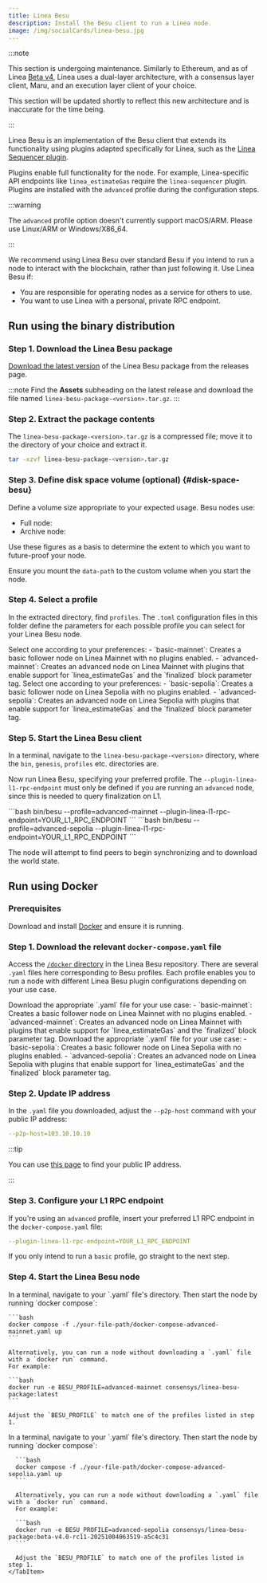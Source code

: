 ```yaml
---
title: Linea Besu
description: Install the Besu client to run a Linea node.
image: /img/socialCards/linea-besu.jpg
---
```




:::note

This section is undergoing maintenance. Similarly to Ethereum, and as of Linea [Beta v4](../../../release-notes.mdx#beta-v40), 
Linea uses a dual-layer architecture, with a consensus layer client, Maru, and an execution layer 
client of your choice. 

This section will be updated shortly to reflect this new architecture and is inaccurate for the time
being.

:::

Linea Besu is an implementation of the Besu client that extends its functionality using plugins
adapted specifically for Linea, such as the
[Linea Sequencer plugin](https://github.com/Consensys/linea-sequencer).

Plugins enable full functionality for the node. For example,
Linea-specific API endpoints like `linea_estimateGas` require the `linea-sequencer` plugin.
Plugins are installed with the `advanced` profile during the configuration steps.

:::warning

The `advanced` profile option doesn't currently support macOS/ARM. Please use 
Linux/ARM or Windows/X86_64. 

:::

We recommend using Linea Besu over standard Besu if you intend to run a node to interact 
with the blockchain, rather than just following it. Use Linea Besu if:
- You are responsible for operating nodes as a service for others to use.
- You want to use Linea with a personal, private RPC endpoint.

## Run using the binary distribution

### Step 1. Download the Linea Besu package

[Download the latest version](https://github.com/Consensys/linea-monorepo/releases) of the
Linea Besu package from the releases page.

:::note
Find the **Assets** subheading on the latest release and download the file named
`linea-besu-package-<version>.tar.gz`.
:::

### Step 2. Extract the package contents

The `linea-besu-package-<version>.tar.gz` is a compressed file; move it to the directory of your choice 
and extract it.

```bash
tar -xzvf linea-besu-package-<version>.tar.gz
```

### Step 3. Define disk space volume (optional) \{#disk-space-besu}

Define a volume size appropriate to your expected usage. Besu nodes use: 

- Full node: <NodeSize network="mainnet" cluster="linea-prod-eks" pvc="data-linea-besu-full-0" />
- Archive node: <NodeSize network="mainnet" cluster="linea-prod-eks" pvc="data-linea-besu-archive-v3-0" />

<LastUpdated />

Use these figures as a basis to determine the extent to which you want to future-proof your node.

Ensure you mount the `data-path` to the custom volume when you start the node.

<VolumeCreation />

### Step 4. Select a profile

In the extracted directory, find `profiles`. The `.toml` configuration files in this folder define 
the parameters for each possible profile you can select for your Linea Besu node. 

<Tabs groupId="networks" className="my-tabs">
  <TabItem value="mainnet" label="Mainnet">
    Select one according to your preferences:
    - `basic-mainnet`: Creates a basic follower node on Linea Mainnet with no plugins enabled.
    - `advanced-mainnet`: Creates an advanced node on Linea Mainnet with plugins that enable support for
    `linea_estimateGas` and the `finalized` block parameter tag.
  </TabItem>
  <TabItem value="Linea Sepolia" label="Linea Sepolia">
    Select one according to your preferences:
    - `basic-sepolia`: Creates a basic follower node on Linea Sepolia with no plugins enabled.
    - `advanced-sepolia`: Creates an advanced node on Linea Sepolia with plugins that enable support for
    `linea_estimateGas` and the `finalized` block parameter tag.
  </TabItem>
</Tabs>

### Step 5. Start the Linea Besu client

In a terminal, navigate to the `linea-besu-package-<version>` directory, where the `bin`, `genesis`, 
`profiles` etc. directories are. 

Now run Linea Besu, specifying your preferred profile. The `--plugin-linea-l1-rpc-endpoint` must 
only be defined if you are running an `advanced` node, since this is needed to query finalization
on L1.

<Tabs groupId="networks" className="my-tabs">
    <TabItem value="mainnet" label="Mainnet">
    ```bash
    bin/besu --profile=advanced-mainnet --plugin-linea-l1-rpc-endpoint=YOUR_L1_RPC_ENDPOINT
    ```
    </TabItem>
    <TabItem value="Linea Sepolia" label="Linea Sepolia">
    ```bash
    bin/besu --profile=advanced-sepolia --plugin-linea-l1-rpc-endpoint=YOUR_L1_RPC_ENDPOINT
    ```
    </TabItem>
</Tabs>

The node will attempt to find peers to begin synchronizing and to download the world state.

## Run using Docker

### Prerequisites

Download and install [Docker](https://docker.com/products/docker-desktop/) and ensure it is 
running.

### Step 1. Download the relevant `docker-compose.yaml` file

Access the [`/docker` directory](https://github.com/Consensys/linea-monorepo/tree/main/linea-besu-package/docker) 
in the Linea Besu repository. There are several `.yaml` files here corresponding to Besu profiles. 
Each profile enables you to run a node with different Linea Besu plugin configurations depending on
your use case.

<Tabs groupId="networks" className="my-tabs">
  <TabItem value="mainnet" label="Mainnet">
    Download the appropriate `.yaml` file for your use case:
    - `basic-mainnet`: Creates a basic follower node on Linea Mainnet with no plugins enabled.
    - `advanced-mainnet`: Creates an advanced node on Linea Mainnet with plugins that enable support 
    for `linea_estimateGas` and the `finalized` block parameter tag.
  </TabItem>
  <TabItem value="Linea Sepolia" label="Linea Sepolia">
    Download the appropriate `.yaml` file for your use case:
    - `basic-sepolia`: Creates a basic follower node on Linea Sepolia with no plugins enabled.
    - `advanced-sepolia`: Creates an advanced node on Linea Sepolia with plugins that enable support 
    for `linea_estimateGas` and the `finalized` block parameter tag.
  </TabItem>
</Tabs>

### Step 2. Update IP address

In the `.yaml` file you downloaded, adjust the `--p2p-host` command with your public IP address:

```yaml
--p2p-host=103.10.10.10
```

:::tip

You can use [this page](https://whatismyip.com/) to find your public IP address.

:::

### Step 3. Configure your L1 RPC endpoint

If you're using an `advanced` profile, insert your preferred L1 RPC endpoint in the 
`docker-compose.yaml` file:

```yaml
--plugin-linea-l1-rpc-endpoint=YOUR_L1_RPC_ENDPOINT
```

If you only intend to run a `basic` profile, go straight to the next step.

### Step 4. Start the Linea Besu node

<Tabs groupId="networks" className="my-tabs">
  <TabItem value="mainnet" label="Mainnet">
    In a terminal, navigate to your `.yaml` file's directory. Then start the node by running 
    `docker compose`: 

    ```bash
    docker compose -f ./your-file-path/docker-compose-advanced-mainnet.yaml up
    ```

    Alternatively, you can run a node without downloading a `.yaml` file with a `docker run` command. 
    For example:

    ```bash
    docker run -e BESU_PROFILE=advanced-mainnet consensys/linea-besu-package:latest
    ```

    Adjust the `BESU_PROFILE` to match one of the profiles listed in step 1. 
  </TabItem>
  <TabItem value="Linea Sepolia" label="Linea Sepolia">
      In a terminal, navigate to your `.yaml` file's directory. Then start the node by running 
      `docker compose`: 

      ```bash
      docker compose -f ./your-file-path/docker-compose-advanced-sepolia.yaml up
      ```

      Alternatively, you can run a node without downloading a `.yaml` file with a `docker run` command. 
      For example:

      ```bash
      docker run -e BESU_PROFILE=advanced-sepolia consensys/linea-besu-package:beta-v4.0-rc11-20251004063519-a5c4c31
      ```

      Adjust the `BESU_PROFILE` to match one of the profiles listed in step 1. 
    </TabItem>
</Tabs>

